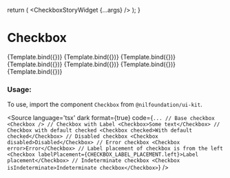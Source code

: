 
<Meta
  title="Form/Checkbox"
  component={Checkbox}
/>

  return (
    <CheckboxStoryWidget {...args} />
  );
}

# Checkbox


<Canvas isColumn>
  <Story name="Base" args={{}}>
    {Template.bind({})}
  </Story>
  <Story name="With Label" args={{children: "Label"}}>
    {Template.bind({})}
  </Story>
  <Story name="With Default Checked" args={{children: "Label", checked: true}}>
    {Template.bind({})}
  </Story>
  <Story name="Disabled" args={{children: "Label", disabled: true, checked: true}}>
    {Template.bind({})}
  </Story>
  <Story name="Error" args={{children: "Label", error: true}}>
    {Template.bind({})}
  </Story>
  <Story name="Label Placement" args={{children: "Label", labelPlacement: LABEL_PLACEMENT.left}}>
    {Template.bind({})}
  </Story>
  <Story name="Indeterminate checkbox" args={{children: "Label", isIndeterminate: true}}>
    {Template.bind({})}
  </Story>
</Canvas>

<ArgsTable of={Checkbox} />

### Usage:

To use, import the component `Checkbox` from `@nilfoundation/ui-kit`.


<Source
  language='tsx'
  dark
  format={true}
  code={`
        ...
        // Base checkbox
        <Checkbox />
        // Checkbox with Label
        <Checkbox>Some text</Checkbox>
        // Checkbox with default checked
        <Checkbox checked>With default checked</Checkbox>
        // Disabled checkbox
        <Checkbox disabled>Disabled</Checkbox>
        // Error checkbox
        <Checkbox error>Error</Checkbox>
        // Label placement of checkbox is from the left
        <Checkbox labelPlacement={CHECKBOX_LABEL_PLACEMENT.left}>Label placement</Checkbox>
        // Indeterminate checkbox
        <Checkbox isIndeterminate>Indeterminate checkbox</Checkbox>
    `}
/>


